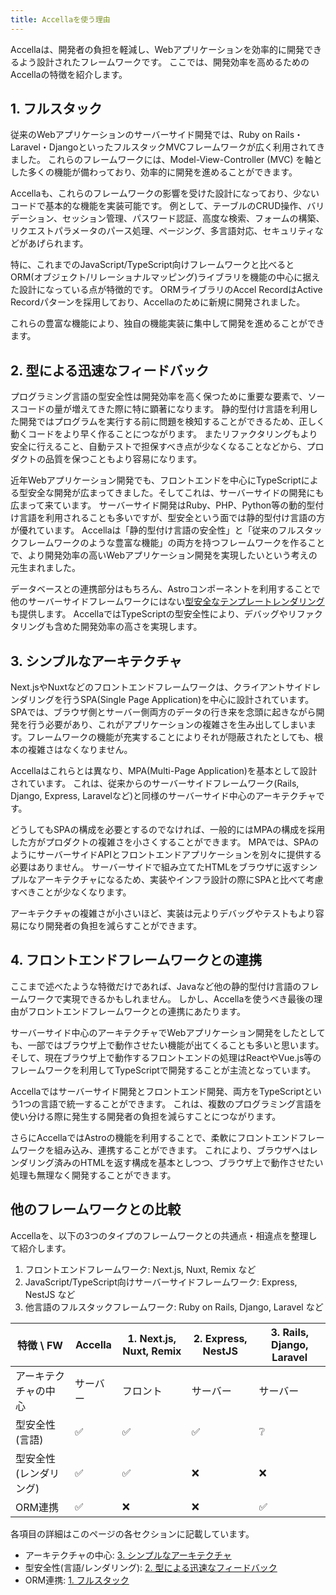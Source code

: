 ```yaml
---
title: Accellaを使う理由
---
```


Accellaは、開発者の負担を軽減し、Webアプリケーションを効率的に開発できるよう設計されたフレームワークです。
ここでは、開発効率を高めるためのAccellaの特徴を紹介します。

## 1. フルスタック

従来のWebアプリケーションのサーバーサイド開発では、Ruby on Rails・Laravel・DjangoといったフルスタックMVCフレームワークが広く利用されてきました。
これらのフレームワークには、Model-View-Controller (MVC) を軸とした多くの機能が備わっており、効率的に開発を進めることができます。

Accellaも、これらのフレームワークの影響を受けた設計になっており、少ないコードで基本的な機能を実装可能です。
例として、テーブルのCRUD操作、バリデーション、セッション管理、パスワード認証、高度な検索、フォームの構築、リクエストパラメータのパース処理、ページング、多言語対応、セキュリティなどがあげられます。

特に、これまでのJavaScript/TypeScript向けフレームワークと比べるとORM(オブジェクト/リレーショナルマッピング)ライブラリを機能の中心に据えた設計になっている点が特徴的です。
ORMライブラリのAccel RecordはActive Recordパターンを採用しており、Accellaのために新規に開発されました。

これらの豊富な機能により、独自の機能実装に集中して開発を進めることができます。

## 2. 型による迅速なフィードバック

プログラミング言語の型安全性は開発効率を高く保つために重要な要素で、ソースコードの量が増えてきた際に特に顕著になります。
静的型付け言語を利用した開発ではプログラムを実行する前に問題を検知することができるため、正しく動くコードをより早く作ることにつながります。
またリファクタリングもより安全に行えること、自動テストで担保すべき点が少なくなることなどから、プロダクトの品質を保つこともより容易になります。

近年Webアプリケーション開発でも、フロントエンドを中心にTypeScriptによる型安全な開発が広まってきました。そしてこれは、サーバーサイドの開発にも広まって来ています。
サーバーサイド開発はRuby、PHP、Python等の動的型付け言語を利用されることも多いですが、型安全という面では静的型付け言語の方が優れています。
Accellaは「静的型付け言語の安全性」と「従来のフルスタックフレームワークのような豊富な機能」の両方を持つフレームワークを作ることで、より開発効率の高いWebアプリケーション開発を実現したいという考えの元生まれました。

データベースとの連携部分はもちろん、Astroコンポーネントを利用することで他のサーバーサイドフレームワークにはない[型安全なテンプレートレンダリング](../guides/type-safe-template-rendering)も提供します。
AccellaではTypeScriptの型安全性により、デバッグやリファクタリングも含めた開発効率の高さを実現します。

## 3. シンプルなアーキテクチャ

Next.jsやNuxtなどのフロントエンドフレームワークは、クライアントサイドレンダリングを行うSPA(Single Page Application)を中心に設計されています。
SPAでは、ブラウザ側とサーバー側両方のデータの行き来を念頭に起きながら開発を行う必要があり、これがアプリケーションの複雑さを生み出してしまいます。フレームワークの機能が充実することによりそれが隠蔽されたとしても、根本の複雑さはなくなりません。

Accellaはこれらとは異なり、MPA(Multi-Page Application)を基本として設計されています。
これは、従来からのサーバーサイドフレームワーク(Rails, Django, Express, Laravelなど)と同様のサーバーサイド中心のアーキテクチャです。

どうしてもSPAの構成を必要とするのでなければ、一般的にはMPAの構成を採用した方がプロダクトの複雑さを小さくすることができます。
MPAでは、SPAのようにサーバーサイドAPIとフロントエンドアプリケーションを別々に提供する必要はありません。
サーバーサイドで組み立てたHTMLをブラウザに返すシンプルなアーキテクチャになるため、実装やインフラ設計の際にSPAと比べて考慮すべきことが少なくなります。

アーキテクチャの複雑さが小さいほど、実装は元よりデバッグやテストもより容易になり開発者の負担を減らすことができます。

## 4. フロントエンドフレームワークとの連携
ここまで述べたような特徴だけであれば、Javaなど他の静的型付け言語のフレームワークで実現できるかもしれません。
しかし、Accellaを使うべき最後の理由がフロントエンドフレームワークとの連携にあたります。

サーバーサイド中心のアーキテクチャでWebアプリケーション開発をしたとしても、一部ではブラウザ上で動作させたい機能が出てくることも多いと思います。
そして、現在ブラウザ上で動作するフロントエンドの処理はReactやVue.js等のフレームワークを利用してTypeScriptで開発することが主流となっています。

Accellaではサーバーサイド開発とフロントエンド開発、両方をTypeScriptという1つの言語で統一することができます。
これは、複数のプログラミング言語を使い分ける際に発生する開発者の負担を減らすことにつながります。

さらにAccellaではAstroの機能を利用することで、柔軟にフロントエンドフレームワークを組み込み、連携することができます。
これにより、ブラウザへはレンダリング済みのHTMLを返す構成を基本としつつ、ブラウザ上で動作させたい処理も無理なく開発することができます。

## 他のフレームワークとの比較

Accellaを、以下の3つのタイプのフレームワークとの共通点・相違点を整理して紹介します。

1. フロントエンドフレームワーク: Next.js, Nuxt, Remix など
2. JavaScript/TypeScript向けサーバーサイドフレームワーク: Express, NestJS など
3. 他言語のフルスタックフレームワーク: Ruby on Rails, Django, Laravel など

| 特徴 \ FW                | Accella        | 1. Next.js, Nuxt, Remix | 2. Express, NestJS | 3. Rails, Django, Laravel |
|--------------------------|----------------|-------------------|-----------------|------------------------|
| アーキテクチャの中心     | サーバー   | フロント    | サーバー    | サーバー            |
| 型安全性(言語)           | ✅              | ✅                | ✅              | ❔️                      |
| 型安全性(レンダリング) | ✅              | ✅                | ❌              | ❌                      |
| ORM連携      | ✅              | ❌                | ❌              | ✅                      |

各項目の詳細はこのページの各セクションに記載しています。
- アーキテクチャの中心: [3. シンプルなアーキテクチャ](#3-シンプルなアーキテクチャ)
- 型安全性(言語/レンダリング): [2. 型による迅速なフィードバック](#2-型による迅速なフィードバック)
- ORM連携: [1. フルスタック](#1-フルスタック)
